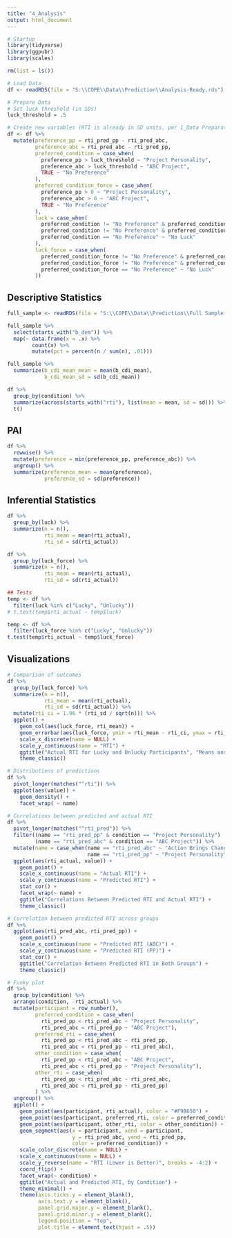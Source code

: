 ```yaml
---
title: "4_Analysis"
output: html_document
---
```


```r
# Startup
library(tidyverse)
library(ggpubr)
library(scales)

rm(list = ls())

# Load Data
df <- readRDS(file = "S:\\COPE\\Data\\Prediction\\Analysis-Ready.rds")

# Prepare Data
# Set luck threshold (in SDs)
luck_threshold = .5

# Create new variables (RTI is already in SD units, per 1_Data Preparation.R)
df <- df %>%
  mutate(preference_pp = rti_pred_pp - rti_pred_abc,
         preference_abc = rti_pred_abc - rti_pred_pp,
         preferred_condition = case_when(
           preference_pp > luck_threshold ~ "Project Personality",
           preference_abc > luck_threshold ~ "ABC Project",
           TRUE ~ "No Preference"
         ),
         preferred_condition_force = case_when(
           preference_pp > 0 ~ "Project Personality",
           preference_abc > 0 ~ "ABC Project",
           TRUE ~ "No Preference"
         ),
         luck = case_when(
           preferred_condition != "No Preference" & preferred_condition == condition ~ "Lucky",
           preferred_condition != "No Preference" & preferred_condition != condition ~ "Unlucky",
           preferred_condition == "No Preference" ~ "No Luck"
         ),
         luck_force = case_when(
           preferred_condition_force != "No Preference" & preferred_condition_force == condition ~ "Lucky",
           preferred_condition_force != "No Preference" & preferred_condition_force != condition ~ "Unlucky",
           preferred_condition_force == "No Preference" ~ "No Luck"
         ))
```

## Descriptive Statistics

```r
full_sample <- readRDS(file = "S:\\COPE\\Data\\Prediction\\Full Sample.rds")

full_sample %>%
  select(starts_with("b_dem")) %>%
  map(~ data.frame(x = .x) %>%
        count(x) %>%
        mutate(pct = percent(n / sum(n), .01)))

full_sample %>%
  summarize(b_cdi_mean_mean = mean(b_cdi_mean),
            b_cdi_mean_sd = sd(b_cdi_mean))

df %>%
  group_by(condition) %>%
  summarize(across(starts_with("rti"), list(mean = mean, sd = sd))) %>%
  t()
```

## PAI

```r
df %>%
  rowwise() %>%
  mutate(preference = min(preference_pp, preference_abc)) %>%
  ungroup() %>%
  summarize(preference_mean = mean(preference),
            preference_sd = sd(preference))
```

## Inferential Statistics

```r
df %>%
  group_by(luck) %>%
  summarize(n = n(),
            rti_mean = mean(rti_actual),
            rti_sd = sd(rti_actual))

df %>%
  group_by(luck_force) %>%
  summarize(n = n(),
            rti_mean = mean(rti_actual),
            rti_sd = sd(rti_actual))

## Tests
temp <- df %>%
  filter(luck %in% c("Lucky", "Unlucky"))
# t.test(temp$rti_actual ~ temp$luck)

temp <- df %>%
  filter(luck_force %in% c("Lucky", "Unlucky"))
t.test(temp$rti_actual ~ temp$luck_force)  
```

## Visualizations

```r
# Comparison of outcomes
df %>%
  group_by(luck_force) %>%
  summarize(n = n(),
            rti_mean = mean(rti_actual),
            rti_sd = sd(rti_actual)) %>%
  mutate(rti_ci = 1.96 * (rti_sd / sqrt(n))) %>%
  ggplot() +
    geom_col(aes(luck_force, rti_mean)) +
    geom_errorbar(aes(luck_force, ymin = rti_mean - rti_ci, ymax = rti_mean + rti_ci), size = 2, width = .5) +
    scale_x_discrete(name = NULL) +
    scale_y_continuous(name = "RTI") +
    ggtitle("Actual RTI for Lucky and Unlucky Participants", "Means and 95% Confidence Intervals") +
    theme_classic()

# Distributions of predictions
df %>%
  pivot_longer(matches("^rti")) %>%
  ggplot(aes(value)) +
    geom_density() +
    facet_wrap( ~ name)

# Correlations between predicted and actual RTI
df %>%
  pivot_longer(matches("^rti_pred")) %>%
  filter((name == "rti_pred_pp" & condition == "Project Personality") |
         (name == "rti_pred_abc" & condition == "ABC Project")) %>%
  mutate(name = case_when(name == "rti_pred_abc" ~ "Action Brings Change Project",
                          name == "rti_pred_pp" ~ "Project Personality")) %>%
  ggplot(aes(rti_actual, value)) +
    geom_point() +
    scale_x_continuous(name = "Actual RTI") +
    scale_y_continuous(name = "Predicted RTI") +
    stat_cor() +
    facet_wrap(~ name) +
    ggtitle("Correlations Between Predicted RTI and Actual RTI") +
    theme_classic()

# Correlation between predicted RTI across groups
df %>%
  ggplot(aes(rti_pred_abc, rti_pred_pp)) +
    geom_point() +
    scale_x_continuous(name = "Predicted RTI (ABC)") +
    scale_y_continuous(name = "Predicted RTI (PP)") +
    stat_cor() +
    ggtitle("Correlation Between Predicted RTI in Both Groups") +
    theme_classic()

# Funky plot
df %>%
  group_by(condition) %>%
  arrange(condition, -rti_actual) %>%
  mutate(participant = row_number(),
         preferred_condition = case_when(
           rti_pred_pp < rti_pred_abc ~ "Project Personality",
           rti_pred_abc < rti_pred_pp ~ "ABC Project"),
         preferred_rti = case_when(
           rti_pred_pp < rti_pred_abc ~ rti_pred_pp,
           rti_pred_abc < rti_pred_pp ~ rti_pred_abc),
         other_condition = case_when(
           rti_pred_pp < rti_pred_abc ~ "ABC Project",
           rti_pred_abc < rti_pred_pp ~ "Project Personality"),
         other_rti = case_when(
           rti_pred_pp < rti_pred_abc ~ rti_pred_abc,
           rti_pred_abc < rti_pred_pp ~ rti_pred_pp)
         ) %>%
  ungroup() %>%
  ggplot() +
    geom_point(aes(participant, rti_actual), color = "#F9B650") +
    geom_point(aes(participant, preferred_rti, color = preferred_condition)) +
    geom_point(aes(participant, other_rti, color = other_condition)) +
    geom_segment(aes(x = participant, xend = participant, 
                     y = rti_pred_abc, yend = rti_pred_pp,
                     color = preferred_condition)) +
    scale_color_discrete(name = NULL) +
    scale_x_continuous(name = NULL) +
    scale_y_reverse(name = "RTI (Lower is Better)", breaks = -4:2) +
    coord_flip() +
    facet_wrap(~ condition) +
    ggtitle("Actual and Predicted RTI, by Condition") +
    theme_minimal() +
    theme(axis.ticks.y = element_blank(),
          axis.text.y = element_blank(),
          panel.grid.major.y = element_blank(),
          panel.grid.minor.y = element_blank(),
          legend.position = "top",
          plot.title = element_text(hjust = .5))
```
